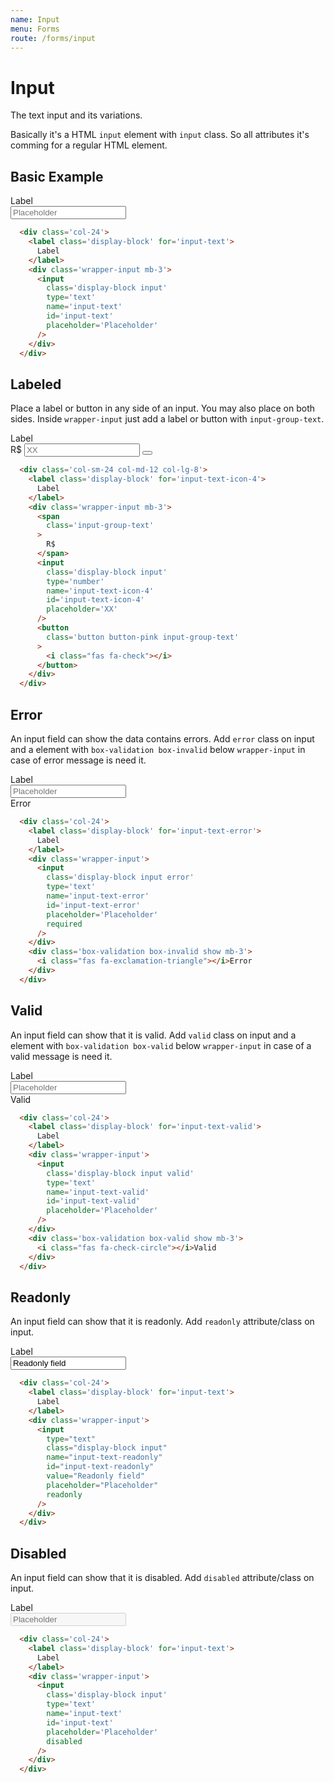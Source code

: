 ```yaml
---
name: Input
menu: Forms
route: /forms/input
---
```


# Input
The text input and its variations.

Basically it's a HTML `input` element with `input` class. So all attributes it's comming for a regular HTML element.

## Basic Example

  <div className='col-sm-24 col-md-12 col-lg-8'>
    <label className='display-block' for='input-text-1'>
      Label
    </label>
    <div className='wrapper-input mb-3'>
      <input
        className='display-block input'
        type='text'
        name='input-text'
        id='input-text-1'
        placeholder='Placeholder'
      />
    </div>
  </div>

```html
  <div class='col-24'>
    <label class='display-block' for='input-text'>
      Label
    </label>
    <div class='wrapper-input mb-3'>
      <input
        class='display-block input'
        type='text'
        name='input-text'
        id='input-text'
        placeholder='Placeholder'
      />
    </div>
  </div>
```

## Labeled
Place a label or button in any side of an input. You may also place on both sides. Inside `wrapper-input` just add a label or button with `input-group-text`.

  <div className='col-sm-24 col-md-12 col-lg-8'>
    <label className='display-block' for='input-text-icon-3'>
      Label
    </label>
    <div className='wrapper-input mb-3'>
      <span
        className='input-group-text'
      >
        R$
      </span>
      <input
        className='display-block input'
        type='number'
        name='input-text-icon-3'
        id='input-text-icon-3'
        placeholder='XX'
      />
      <button
        className='button button-pink input-group-text'
      >
        <i className="fas fa-check"></i>
      </button>
    </div>
  </div>

```html
  <div class='col-sm-24 col-md-12 col-lg-8'>
    <label class='display-block' for='input-text-icon-4'>
      Label
    </label>
    <div class='wrapper-input mb-3'>
      <span
        class='input-group-text'
      >
        R$
      </span>
      <input
        class='display-block input'
        type='number'
        name='input-text-icon-4'
        id='input-text-icon-4'
        placeholder='XX'
      />
      <button
        class='button button-pink input-group-text'
      >
        <i class="fas fa-check"></i>
      </button>
    </div>
  </div>
```

## Error
An input field can show the data contains errors. Add `error` class on input and a element with `box-validation box-invalid` below `wrapper-input` in case of error message is need it.

  <div className='col-sm-24 col-md-12 col-lg-8'>
    <label className='display-block' for='input-text-error'>
      Label
    </label>
    <div className='wrapper-input'>
      <input
        className='display-block input error'
        type='text'
        name='input-text-error'
        id='input-text-error'
        placeholder='Placeholder'
        required
      />
    </div>
    <div className='box-validation box-invalid show mb-3'>
      <i className="fas fa-exclamation-triangle"></i>Error
    </div>
  </div>

```html
  <div class='col-24'>
    <label class='display-block' for='input-text-error'>
      Label
    </label>
    <div class='wrapper-input'>
      <input
        class='display-block input error'
        type='text'
        name='input-text-error'
        id='input-text-error'
        placeholder='Placeholder'
        required
      />
    </div>
    <div class='box-validation box-invalid show mb-3'>
      <i class="fas fa-exclamation-triangle"></i>Error
    </div>
  </div>
```

## Valid
An input field can show that it is valid. Add `valid` class on input and a element with `box-validation box-valid` below `wrapper-input` in case of a valid message is need it.

  <div className='col-sm-24 col-md-12 col-lg-8'>
    <label className='display-block' for='input-text-valid'>
      Label
    </label>
    <div className='wrapper-input'>
      <input
        className='display-block input valid'
        type='text'
        name='input-text-valid'
        id='input-text-valid'
        placeholder='Placeholder'
      />
    </div>
    <div className='box-validation box-valid show mb-3'>
      <i className="fas fa-check-circle"></i>Valid
    </div>
  </div>

```html
  <div class='col-24'>
    <label class='display-block' for='input-text-valid'>
      Label
    </label>
    <div class='wrapper-input'>
      <input
        class='display-block input valid'
        type='text'
        name='input-text-valid'
        id='input-text-valid'
        placeholder='Placeholder'
      />
    </div>
    <div class='box-validation box-valid show mb-3'>
      <i class="fas fa-check-circle"></i>Valid
    </div>
  </div>
```

## Readonly
An input field can show that it is readonly. Add `readonly` attribute/class on input.

  <div className='col-sm-24 col-md-12 col-lg-8'>
    <label className='display-block' for='input-text-readonly'>
      Label
    </label>
    <div className='wrapper-input'>
      <input
        type="text"
        className="display-block input"
        name="input-text-readonly"
        id="input-text-readonly"
        value="Readonly field"
        placeholder="Placeholder"
        readonly
      />
    </div>
  </div>

```html
  <div class='col-24'>
    <label class='display-block' for='input-text'>
      Label
    </label>
    <div class='wrapper-input'>
      <input
        type="text"
        class="display-block input"
        name="input-text-readonly"
        id="input-text-readonly"
        value="Readonly field"
        placeholder="Placeholder"
        readonly
      />
    </div>
  </div>
```

## Disabled
An input field can show that it is disabled. Add `disabled` attribute/class on input.

  <div className='col-sm-24 col-md-12 col-lg-8'>
    <label className='display-block' for='input-text-disabled'>
      Label
    </label>
    <div className='wrapper-input'>
      <input
        className='display-block input'
        type='text'
        name='input-text-disabled'
        id='input-text-disabled'
        placeholder='Placeholder'
        disabled
      />
    </div>
  </div>

```html
  <div class='col-24'>
    <label class='display-block' for='input-text'>
      Label
    </label>
    <div class='wrapper-input'>
      <input
        class='display-block input'
        type='text'
        name='input-text'
        id='input-text'
        placeholder='Placeholder'
        disabled
      />
    </div>
  </div>
```
